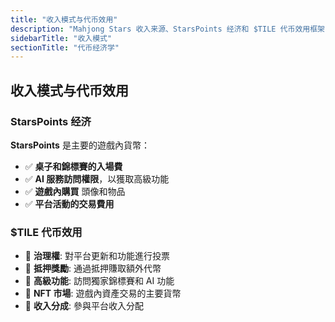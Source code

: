 ```yaml
---
title: "收入模式与代币效用"
description: "Mahjong Stars 收入来源、StarsPoints 经济和 $TILE 代币效用框架的全面概述"
sidebarTitle: "收入模式"
sectionTitle: "代币经济学"
---
```


## 收入模式与代币效用

### StarsPoints 经济
**StarsPoints** 是主要的遊戲內貨幣：
- ✅ **桌子和錦標賽的入場費**
- ✅ **AI 服務訪問權限**，以獲取高級功能
- ✅ **遊戲內購買** 頭像和物品
- ✅ **平台活動的交易費用**

### $TILE 代币效用
- 🎯 **治理權**: 對平台更新和功能進行投票
- 🎯 **抵押獎勵**: 通過抵押賺取額外代幣
- 🎯 **高級功能**: 訪問獨家錦標賽和 AI 功能
- 🎯 **NFT 市場**: 遊戲內資產交易的主要貨幣
- 🎯 **收入分成**: 參與平台收入分配